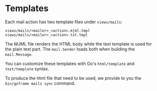 # Templates

Each mail action has two template files under `views/mails`:

```
views/mails/<mailer>_<action>.mjml.tmpl
views/mails/<mailer>_<action>.txt.tmpl
```

The MJML file renders the HTML body while the text template is used for the plain text part. The `mail.Sender` loads both when building the `mail.Message`.

You can customize these templates with Go's `html/template` and `text/template` syntax.

To produce the html file that need to be used, we provide to you the `bin/goframe mails sync` command.

